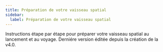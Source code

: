 ```yaml
---
title: Préparation de votre vaisseau spatial
sidebar:
  label: Préparation de votre vaisseau spatial
---
```


Instructions étape par étape pour préparer votre vaisseau spatial au lancement et au voyage.
Derniére version éditée depuis la création de la v4.0.